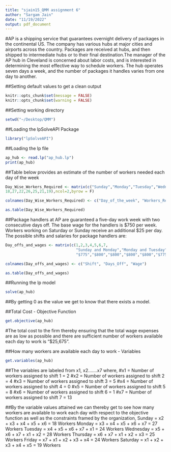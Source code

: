 ```yaml
---
title: "sjain15_QMM assignment 6"
author: "Sargam Jain"
date: "11/19/2022"
output: pdf_document
---
```


#AP is a shipping service that guarantees overnight delivery of packages in the continental US. The company has various hubs at major cities and airports across the country. Packages are received at hubs, and then shipped to intermediate hubs or to their final destination.The manager of the AP hub in Cleveland is concerned about labor costs, and is interested in determining the most effective way to schedule workers. The hub operates seven days a week, and the number of packages it handles varies from one day to another.

##Setting default values to get a clean output
```r
knitr::opts_chunk$set(message = FALSE)
knitr::opts_chunk$set(warning = FALSE)
```


##Setting working directory
```r
setwd("~/Desktop/QMM")
```

##Loading the lpSolveAPI Package
```r
library("lpSolveAPI")
```

##Loading the lp file
```r
ap_hub <- read.lp("ap_hub.lp")
print(ap_hub)
```

##Table below provides an estimate of the number of workers needed each day of the week
```r
Day_Wise_Workers_Required <- matrix(c("Sunday","Monday","Tuesday","Wednesday","Thursday","Friday","Saturday",
18,27,22,26,25,21,19),ncol=2,byrow = F)

colnames(Day_Wise_Workers_Required) <- c("Day_of_the_week", "Workers_Required")

as.table(Day_Wise_Workers_Required)
```

##Package handlers at AP are guaranteed a five-day work week with two consecutive days off. The base wage for the handlers is $750 per week. Workers working on Saturday or Sunday receive an additional $25 per day. The possible shifts and salaries for package handlers are:
```r
Day_offs_and_wages <- matrix(c(1,2,3,4,5,6,7,
                               "Sunday and Monday","Monday and Tuesday","Tuesday and Wednesday","Wednesday and Thursday","Thursday and Friday","Friday and Saturday","Saturday and Sunday",
                               "$775","$800","$800","$800","$800","$775","$750"),ncol=3,byrow=F)

colnames(Day_offs_and_wages) <- c("Shift", "Days_Off", "Wage")

as.table(Day_offs_and_wages)
```

##Running the lp model
```r
solve(ap_hub)
```

##By getting 0 as the value we get to know that there exists a model.

##Total Cost - Objective Function
```r
get.objective(ap_hub)
```

#The total cost to the firm thereby ensuring that the total wage expenses are as low as possible and there are sufficient number of workers available each day to work is "$25,675".

##How many workers are available each day to work - Variables
```r
get.variables(ap_hub)
```

##The variables are labeled from x1, x2.......x7 where,
#x1 = Number of workers assigned to shift 1 = 2
#x2 = Number of workers assigned to shift 2 = 4
#x3 = Number of workers assigned to shift 3 = 5
#x4 = Number of workers assigned to shift 4 = 0
#x5 = Number of workers assigned to shift 5 = 8
#x6 = Number of workers assigned to shift 6 = 1
#x7 = Number of workers assigned to shift 7 = 13

##By the variable values attained we can thereby get to see how many workers are available to work each day with respect to the objective function as well as the constraints framed by the organization,
Sunday = x2 + x3 + x4 + x5 + x6 = 18 Workers
Monday = x3 + x4 + x5 + x6 + x7 = 27 Workers
Tuesday = x4 + x5 + x6 + x7 + x1 = 24 Workers
Wednesday = x5 + x6 + x7 + x1 + x2 = 28 Workers
Thursday = x6 + x7 + x1 + x2 + x3 = 25 Workers
Friday = x7 + x1 + x2 + x3 + x4 = 24 Workers
Saturday = x1 + x2 + x3 + x4 + x5 = 19 Workers